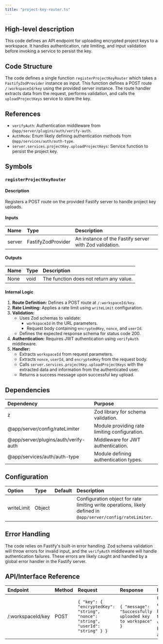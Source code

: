 ```yaml
---
title: "project-key-router.ts"
---
```


## High-level description
This code defines an API endpoint for uploading encrypted project keys to a workspace. It handles authentication, rate limiting, and input validation before invoking a service to persist the key.

## Code Structure
The code defines a single function `registerProjectKeyRouter` which takes a `FastifyZodProvider` instance as input. This function defines a POST route `/:workspaceId/key` using the provided server instance. The route handler extracts data from the request, performs validation, and calls the `uploadProjectKeys` service to store the key.

## References
- `verifyAuth`: Authentication middleware from `@app/server/plugins/auth/verify-auth`.
- `AuthMode`: Enum likely defining authentication methods from `@app/services/auth/auth-type`.
- `server.services.projectKey.uploadProjectKeys`: Service function to persist the project key.

## Symbols
### `registerProjectKeyRouter`
#### Description
Registers a POST route on the provided Fastify server to handle project key uploads.

#### Inputs
| Name | Type | Description |
|:-----|:-----|:------------|
| server | FastifyZodProvider | An instance of the Fastify server with Zod validation. |

#### Outputs
| Name | Type | Description |
|:-----|:-----|:------------|
| None | void | The function does not return any value. |

#### Internal Logic
1. **Route Definition:** Defines a POST route at `/:workspaceId/key`.
2. **Rate Limiting:** Applies a rate limit using `writeLimit` configuration.
3. **Validation:**
    - Uses Zod schemas to validate:
        - `workspaceId` in the URL parameters.
        - Request body containing `encryptedKey`, `nonce`, and `userId`.
    - Defines the expected response schema for status code 200.
4. **Authentication:** Requires JWT authentication using `verifyAuth` middleware.
5. **Handler:**
    - Extracts `workspaceId` from request parameters.
    - Extracts `nonce`, `userId`, and `encryptedKey` from the request body.
    - Calls `server.services.projectKey.uploadProjectKeys` with the extracted data and information from the authenticated user.
    - Returns a success message upon successful key upload.

## Dependencies
| Dependency | Purpose |
|:-----------|:--------|
| z | Zod library for schema validation. |
| @app/server/config/rateLimiter | Module providing rate limiting configuration. |
| @app/server/plugins/auth/verify-auth | Middleware for JWT authentication. |
| @app/services/auth/auth-type | Module defining authentication types. |

## Configuration
| Option | Type | Default | Description |
|:-------|:-----|:--------|:------------|
| writeLimit | Object |  | Configuration object for rate limiting write operations, likely defined in `@app/server/config/rateLimiter`. |

## Error Handling
The code relies on Fastify's built-in error handling. Zod schema validation will throw errors for invalid input, and the `verifyAuth` middleware will handle authentication failures. These errors are likely caught and handled by a global error handler in the Fastify server.

## API/Interface Reference
| Endpoint | Method | Request | Response | Description |
|:---------|:-------|:--------|:---------|:------------|
| /:workspaceId/key | POST | `{ "key": { "encryptedKey": "string", "nonce": "string", "userId": "string" } }` | `{ "message": "Successfully uploaded key to workspace" }` | Uploads an encrypted project key to the specified workspace. Requires JWT authentication. |
